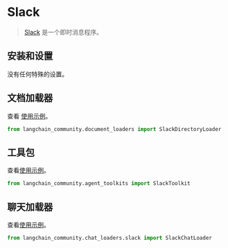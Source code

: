# Slack

>[Slack](https://slack.com/) 是一个即时消息程序。
 
## 安装和设置

没有任何特殊的设置。


## 文档加载器

查看 [使用示例](/docs/integrations/document_loaders/slack)。

```python
from langchain_community.document_loaders import SlackDirectoryLoader
```

## 工具包

查看[使用示例](/docs/integrations/tools/slack)。

```python
from langchain_community.agent_toolkits import SlackToolkit
```

## 聊天加载器

查看[使用示例](/docs/integrations/chat_loaders/slack)。

```python
from langchain_community.chat_loaders.slack import SlackChatLoader
```
